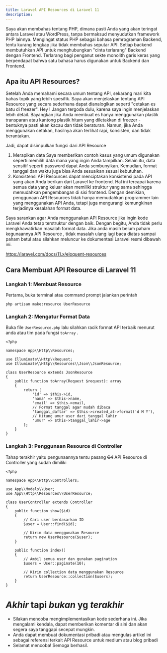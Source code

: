 ```yaml
---
title: Laravel API Resources di Laravel 11
description: 
---
```


Saya akan membahas tentang PHP, dimana pasti Anda yang akan teringat antara Laravel atau WordPress, tanpa bermaksud menyudutkan framework PHP lainnya. Mengingat status PHP sebagai bahasa pemrograman Backend, tentu kurang lengkap jika tidak membahas seputar API. Setiap backend membutuhkan API untuk menghubungkan "cinta terlarang" Backend dengan Frontend. Terlarang bagi penganut sekte monolith garis keras yang berpendapat bahwa satu bahasa harus digunakan untuk Backend dan Frontend.

Apa itu API Resources?
----------------------

Setelah Anda memahami secara umum tentang API, sekarang mari kita bahas topik yang lebih spesifik. Saya akan menjelaskan tentang API Resource yang secara sederhana dapat dianalogikan seperti "cetakan es batu di freezer". Hey ! Jangan tergoda dulu, karena saya ingin menjelaskan lebih detail. Bayangkan jika Anda membuat es hanya menggunakan plastik transparan atau kantong plastik hitam yang diletakkan di freezer - bentuknya pasti akan kacau dan tidak beraturan. Namun, jika Anda menggunakan cetakan, hasilnya akan terlihat rapi, konsisten, dan tidak berantakan.

Jadi, dapat disimpulkan fungsi dari API Resource

1.  Merapikan data Saya memberikan contoh kasus yang umum digunakan seperti memilih data mana yang ingin Anda tampilkan. Selain itu, data sensitif seperti password dapat Anda sembunyikan. Kemudian, format tanggal dan waktu juga bisa Anda sesuaikan sesuai kebutuhan.
2.  Konsistensi API Resources dapat menciptakan konsistensi pada API yang akan Anda berikan dari Laravel ke frontend. Hal ini tercapai karena semua data yang keluar akan memiliki struktur yang sama sehingga memudahkan pengembangan di sisi frontend. Dengan demikian, penggunaan API Resources tidak hanya memudahkan programmer lain yang menggunakan API Anda, tetapi juga mengurangi kemungkinan terjadinya kesalahan format data.

Saya sarankan agar Anda menggunakan API Resource jika ingin kode Laravel Anda tetap terstruktur dengan baik. Dengan begitu, Anda tidak perlu mengkhawatirkan masalah format data. Jika anda masih belum paham kegunaannya API Resource , tidak masalah ulang lagi baca diatas sampai paham betul atau silahkan meluncur ke dokumentasi Laravel resmi dibawah ini.

<https://laravel.com/docs/11.x/eloquent-resources>

Cara Membuat API Resource di Laravel 11
---------------------------------------

### Langkah 1: Membuat Resource

Pertama, buka terminal atau command prompt jalankan perintah

```
php artisan make:resource UserResource

```

### Langkah 2: Mengatur Format Data

Buka file `UserResource.php` lalu silahkan racik format API terbaik menurut anda atau tim pada fungsi `toArray` .

```
<?php

namespace App\\Http\\Resources;

use Illuminate\\Http\\Request;
use Illuminate\\Http\\Resources\\Json\\JsonResource;

class UserResource extends JsonResource
{
    public function toArray(Request $request): array
    {
        return [
            'id' => $this->id,
            'nama' => $this->name,
            'email' => $this->email,
            // Format tanggal agar mudah dibaca
            'tanggal_daftar' => $this->created_at->format('d M Y'),
            // Hitung umur user dari tanggal lahir
            'umur' => $this->tanggal_lahir->age
        ];
    }
}

```

### Langkah 3: Penggunaan Resource di Controller

Tahap terakhir yaitu pengunaannya tentu pasang ~~C4~~ API Resource di Controller yang sudah dimiliki

```
<?php

namespace App\\Http\\Controllers;

use App\\Models\\User;
use App\\Http\\Resources\\UserResource;

class UserController extends Controller
{
    public function show($id)
    {
        // Cari user berdasarkan ID
        $user = User::find($id);

        // Kirim data menggunakan Resource
        return new UserResource($user);
    }

    public function index()
    {
        // Ambil semua user dan gunakan pagination
        $users = User::paginate(10);

        // Kirim collection data menggunakan Resource
        return UserResource::collection($users);
    }
}

```

***Akhir*** tapi ***bukan*** yg ***terakhir***
==============================================

-   Silakan mencoba mengimplementasikan kode sederhana ini. Jika mengalami kendala, dapat memberikan komentar di sini dan akan segera saya tanggapi secepat mungkin.
-   Anda dapat membuat dokumentasi pribadi atau mengulas artikel ini sebagai referensi terkait API Resource untuk medium atau blog pribadi
-   Selamat mencoba! Semoga berhasil.